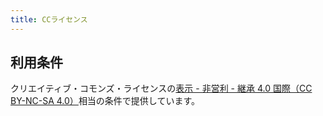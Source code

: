 ```yaml
---
title: CCライセンス
---
```

## 利用条件

クリエイティブ・コモンズ・ライセンスの[表示 - 非営利 - 継承 4.0 国際（CC BY-NC-SA 4.0）](https://creativecommons.org/licenses/by-nc-sa/4.0/deed.ja)相当の条件で提供しています。


